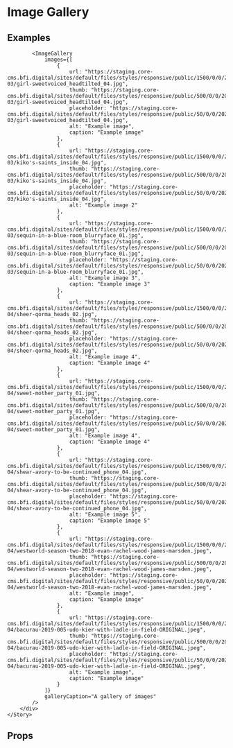 
<Meta title="2 Pattern Library/4 Slices/Image Gallery" component={ImageGallery} />

# Image Gallery
 
 
## Examples

<Preview>
    <Story name="Image gallery">
        <div style={{
            padding: "20px",
            maxWidth: "1000px",
            margin: "0 auto"
        }}>    
            
            <ImageGallery 
                images={[
                    {
                        url: "https://staging.core-cms.bfi.digital/sites/default/files/styles/responsive/public/1500/0/0/2020-03/girl-sweetvoiced_headtilted_04.jpg",
                        thumb: "https://staging.core-cms.bfi.digital/sites/default/files/styles/responsive/public/500/0/0/2020-03/girl-sweetvoiced_headtilted_04.jpg",
                        placeholder: "https://staging.core-cms.bfi.digital/sites/default/files/styles/responsive/public/50/0/0/2020-03/girl-sweetvoiced_headtilted_04.jpg",
                        alt: "Example image",
                        caption: "Example image"
                    },
                    {
                        url: "https://staging.core-cms.bfi.digital/sites/default/files/styles/responsive/public/1500/0/0/2020-03/kiko's-saints_inside_04.jpg",
                        thumb: "https://staging.core-cms.bfi.digital/sites/default/files/styles/responsive/public/500/0/0/2020-03/kiko's-saints_inside_04.jpg",
                        placeholder: "https://staging.core-cms.bfi.digital/sites/default/files/styles/responsive/public/50/0/0/2020-03/kiko's-saints_inside_04.jpg",                            
                        alt: "Example image 2"
                    },
                    {
                        url: "https://staging.core-cms.bfi.digital/sites/default/files/styles/responsive/public/1500/0/0/2020-03/sequin-in-a-blue-room_blurryface_01.jpg",
                        thumb: "https://staging.core-cms.bfi.digital/sites/default/files/styles/responsive/public/500/0/0/2020-03/sequin-in-a-blue-room_blurryface_01.jpg",
                        placeholder: "https://staging.core-cms.bfi.digital/sites/default/files/styles/responsive/public/50/0/0/2020-03/sequin-in-a-blue-room_blurryface_01.jpg",                            
                        alt: "Example image 3",
                        caption: "Example image 3"
                    },
                    {
                        url: "https://staging.core-cms.bfi.digital/sites/default/files/styles/responsive/public/1500/0/0/2020-04/sheer-qorma_heads_02.jpg",
                        thumb: "https://staging.core-cms.bfi.digital/sites/default/files/styles/responsive/public/500/0/0/2020-04/sheer-qorma_heads_02.jpg",
                        placeholder: "https://staging.core-cms.bfi.digital/sites/default/files/styles/responsive/public/50/0/0/2020-04/sheer-qorma_heads_02.jpg",                            
                        alt: "Example image 4",
                        caption: "Example image 4"
                    },
                    {
                        url: "https://staging.core-cms.bfi.digital/sites/default/files/styles/responsive/public/1500/0/0/2020-04/sweet-mother_party_01.jpg",
                        thumb: "https://staging.core-cms.bfi.digital/sites/default/files/styles/responsive/public/500/0/0/2020-04/sweet-mother_party_01.jpg",
                        placeholder: "https://staging.core-cms.bfi.digital/sites/default/files/styles/responsive/public/50/0/0/2020-04/sweet-mother_party_01.jpg",                            
                        alt: "Example image 4",
                        caption: "Example image 4"
                    },
                    {
                        url: "https://staging.core-cms.bfi.digital/sites/default/files/styles/responsive/public/1500/0/0/2020-04/shear-avory-to-be-continued_phone_04.jpg",
                        thumb: "https://staging.core-cms.bfi.digital/sites/default/files/styles/responsive/public/500/0/0/2020-04/shear-avory-to-be-continued_phone_04.jpg",
                        placeholder: "https://staging.core-cms.bfi.digital/sites/default/files/styles/responsive/public/50/0/0/2020-04/shear-avory-to-be-continued_phone_04.jpg",                            
                        alt: "Example image 5",
                        caption: "Example image 5"
                    },
                    {
                        url: "https://staging.core-cms.bfi.digital/sites/default/files/styles/responsive/public/1500/0/0/2020-04/westworld-season-two-2018-evan-rachel-wood-james-marsden.jpeg",
                        thumb: "https://staging.core-cms.bfi.digital/sites/default/files/styles/responsive/public/500/0/0/2020-04/westworld-season-two-2018-evan-rachel-wood-james-marsden.jpeg",
                        placeholder: "https://staging.core-cms.bfi.digital/sites/default/files/styles/responsive/public/50/0/0/2020-04/westworld-season-two-2018-evan-rachel-wood-james-marsden.jpeg",
                        alt: "Example image",
                        caption: "Example image"
                    },
                    {
                        url: "https://staging.core-cms.bfi.digital/sites/default/files/styles/responsive/public/1500/0/0/2020-04/bacurau-2019-005-udo-kier-with-ladle-in-field-ORIGINAL.jpeg",
                        thumb: "https://staging.core-cms.bfi.digital/sites/default/files/styles/responsive/public/500/0/0/2020-04/bacurau-2019-005-udo-kier-with-ladle-in-field-ORIGINAL.jpeg",
                        placeholder: "https://staging.core-cms.bfi.digital/sites/default/files/styles/responsive/public/50/0/0/2020-04/bacurau-2019-005-udo-kier-with-ladle-in-field-ORIGINAL.jpeg",
                        alt: "Example image",
                        caption: "Example image"
                    }
                ]}
                galleryCaption="A gallery of images"
            />
        </div>
    </Story>
</Preview>

## Props 

<Props of={ImageGallery} />

